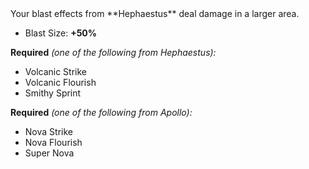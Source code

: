
<Boon>
Your blast effects from **Hephaestus** deal damage in a larger area.

- Blast Size: **+50%**

</Boon>

**Required** _(one of the following from Hephaestus):_

- Volcanic Strike
- Volcanic Flourish
- Smithy Sprint

**Required** _(one of the following from Apollo):_

- Nova Strike
- Nova Flourish
- Super Nova
